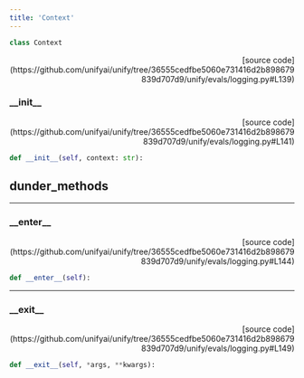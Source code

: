 ```yaml
---
title: 'Context'
---
```


```python
class Context
```

<p align="right">[source code](https://github.com/unifyai/unify/tree/36555cedfbe5060e731416d2b898679839d707d9/unify/evals/logging.py#L139)</p>



### \_\_init\_\_

<p align="right">[source code](https://github.com/unifyai/unify/tree/36555cedfbe5060e731416d2b898679839d707d9/unify/evals/logging.py#L141)</p>

```python
def __init__(self, context: str):
```



## dunder_methods

---

### \_\_enter\_\_

<p align="right">[source code](https://github.com/unifyai/unify/tree/36555cedfbe5060e731416d2b898679839d707d9/unify/evals/logging.py#L144)</p>

```python
def __enter__(self):
```



---

### \_\_exit\_\_

<p align="right">[source code](https://github.com/unifyai/unify/tree/36555cedfbe5060e731416d2b898679839d707d9/unify/evals/logging.py#L149)</p>

```python
def __exit__(self, *args, **kwargs):
```

